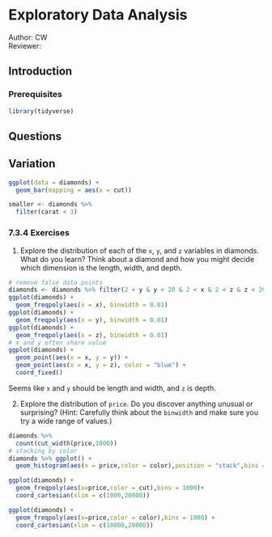 # Exploratory Data Analysis

Author: CW  
Reviewer:

## Introduction

### Prerequisites
```r
library(tidyverse)
```

## Questions

## Variation

```r
ggplot(data = diamonds) +
  geom_bar(mapping = aes(x = cut))
```
```r
smaller <- diamonds %>% 
  filter(carat < 3)
```

### 7.3.4 Exercises {-}
1. Explore the distribution of each of the `x`, `y`, and `z` variables in diamonds. What do you learn? Think about a diamond and how you might decide which dimension is the length, width, and depth.
```r
# remove false data points
diamonds <- diamonds %>% filter(2 < y & y < 20 & 2 < x & 2 < z & z < 20)
ggplot(diamonds) +
  geom_freqpoly(aes(x = x), binwidth = 0.01)
ggplot(diamonds) +
  geom_freqpoly(aes(x = y), binwidth = 0.01)
ggplot(diamonds) +
  geom_freqpoly(aes(x = z), binwidth = 0.01)
# x and y often share value
ggplot(diamonds) +
  geom_point(aes(x = x, y = y)) +
  geom_point(aes(x = x, y = z), color = "blue") +
  coord_fixed()
```

Seems like `x` and `y` should be length and width, and `z` is depth.

2. Explore the distribution of `price`. Do you discover anything unusual or surprising? (Hint: Carefully think about the `binwidth` and make sure you try a wide range of values.)
```r
diamonds %>%
  count(cut_width(price,1000))
# stacking by color
diamonds %>% ggplot() + 
  geom_histogram(aes(x = price,color = color),position = "stack",bins = 100)

ggplot(diamonds) + 
  geom_freqpoly(aes(x=price,color = cut),bins = 1000)+
  coord_cartesian(xlim = c(1000,20000))
```

```r
ggplot(diamonds) + 
  geom_freqpoly(aes(x=price,color = color),bins = 1000) +
  coord_cartesian(xlim = c(10000,20000))
```


